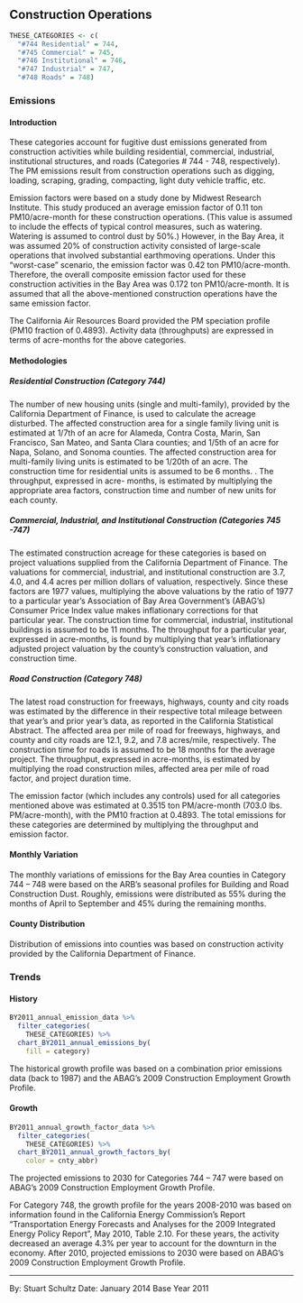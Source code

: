 ## Construction Operations

```r
THESE_CATEGORIES <- c(
  "#744 Residential" = 744,
  "#745 Commercial" = 745,
  "#746 Institutional" = 746,
  "#747 Industrial" = 747,
  "#748 Roads" = 748)
```

### Emissions

#### Introduction {-}

These categories account for fugitive dust emissions generated from construction activities while building residential, commercial, industrial, institutional structures, and roads (Categories # 744 - 748, respectively). The PM emissions result from construction operations such as digging, loading, scraping, grading, compacting, light duty vehicle traffic, etc.

Emission factors were based on a study done by Midwest Research Institute. This study produced an average emission factor of 0.11 ton PM10/acre-month for these construction operations. (This value is assumed to include the effects of typical control measures, such as watering. Watering is assumed to control dust by 50%.) However, in the Bay Area, it was assumed 20% of construction activity consisted of large-scale operations that involved substantial earthmoving operations. Under this “worst-case” scenario, the emission factor was 0.42 ton PM10/acre-month. Therefore, the overall composite emission factor used for these construction activities in the Bay Area was 0.172 ton PM10/acre-month. It is assumed that all the above-mentioned construction operations have the same emission factor.

The California Air Resources Board provided the PM speciation profile (PM10 fraction of 0.4893). Activity data (throughputs) are expressed in terms of acre-months for the above categories.

#### Methodologies {-}

##### Residential Construction (Category 744) {-}

The number of new housing units (single and multi-family), provided by the California Department of Finance, is used to calculate the acreage disturbed. The affected construction area for a single family living unit is estimated at 1/7th of an acre for Alameda, Contra Costa, Marin, San Francisco, San Mateo, and Santa Clara counties; and 1/5th of an acre for Napa, Solano, and Sonoma counties. The affected construction area for multi-family living units is estimated to be 1/20th of an acre. The construction time for residential units is assumed to be 6 months. . The throughput, expressed in acre- months, is estimated by multiplying the appropriate area factors, construction time and number of new units for each county.

##### Commercial, Industrial, and Institutional Construction (Categories 745 -747) {-}

The estimated construction acreage for these categories is based on project valuations supplied from the California Department of Finance. The valuations for commercial, industrial, and institutional construction are 3.7, 4.0, and 4.4 acres per million dollars of valuation, respectively. Since these factors are 1977 values, multiplying the above valuations by the ratio of 1977 to a particular year’s Association of Bay Area Government’s (ABAG’s) Consumer Price Index value makes inflationary corrections for that particular year. The construction time for commercial, industrial, institutional buildings is assumed to be 11 months. The throughput for a particular year, expressed in acre-months, is found by multiplying that year’s inflationary adjusted project valuation by the county’s construction valuation, and construction time.

##### Road Construction (Category 748) {-}

The latest road construction for freeways, highways, county and city roads was estimated by the difference in their respective total mileage between that year’s and prior year’s data, as reported in the California Statistical Abstract. The affected area per mile of road for freeways, highways, and county and city roads are 12.1, 9.2, and 7.8 acres/mile, respectively. The construction time for roads is assumed to be 18 months for the average project. The throughput, expressed in acre-months, is estimated by multiplying the road construction miles, affected area per mile of road factor, and project duration time.

The emission factor (which includes any controls) used for all categories mentioned above was estimated at 0.3515 ton PM/acre-month (703.0 lbs. PM/acre-month), with the PM10 fraction at 0.4893. The total emissions for these categories are determined by multiplying the throughput and emission factor.

#### Monthly Variation {-}

The monthly variations of emissions for the Bay Area counties in Category 744 – 748 were based on the ARB’s seasonal profiles for Building and Road Construction Dust. Roughly, emissions were distributed as 55% during the months of April to September and 45% during the remaining months.

#### County Distribution {-}

Distribution of emissions into counties was based on construction activity provided by the California Department of Finance.

### Trends

#### History {-}

```r
BY2011_annual_emission_data %>%
  filter_categories(
    THESE_CATEGORIES) %>%
  chart_BY2011_annual_emissions_by(
    fill = category) 
```

The historical growth profile was based on a combination prior emissions data (back to 1987) and the ABAG’s 2009 Construction Employment Growth Profile.

#### Growth {-}

```r
BY2011_annual_growth_factor_data %>%
  filter_categories(
    THESE_CATEGORIES) %>%
  chart_BY2011_annual_growth_factors_by(
    color = cnty_abbr) 
```

The projected emissions to 2030 for Categories 744 – 747 were based on ABAG’s 2009 Construction Employment Growth Profile.

For Category 748, the growth profile for the years 2008-2010 was based on information found in the California Energy Commission’s Report “Transportation Energy Forecasts and Analyses for the 2009 Integrated Energy Policy Report”, May 2010, Table 2.10. For these years, the activity decreased an average 4.3% per year to account for the downturn in the economy. After 2010, projected emissions to 2030 were based on ABAG’s 2009 Construction Employment Growth Profile.

***

By: Stuart Schultz 
Date: January 2014 
Base Year 2011
